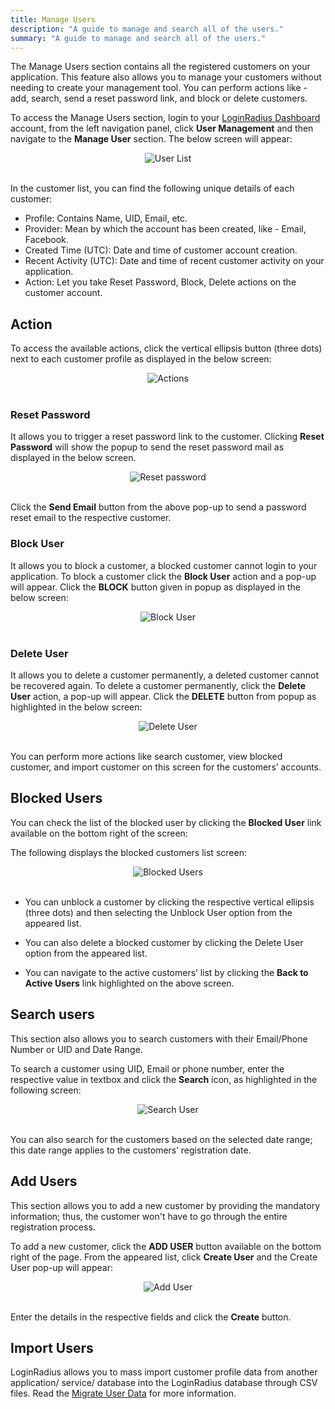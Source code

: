 ```yaml
---
title: Manage Users
description: "A guide to manage and search all of the users."
summary: "A guide to manage and search all of the users."
---
```



The Manage Users section contains all the registered customers on your application. This feature also allows you to manage your customers without needing to create your management tool. You can perform actions like - add, search, send a reset password link, and block or delete customers.

To access the Manage Users section, login to your [LoginRadius Dashboard](https://dashboard.loginradius.com/dashboard) account, from the left navigation panel, click **User Management** and then navigate to the **Manage User** section. The below screen will appear:
<div style="text-align:center">
  <img src="../assets/howto/user-management/userlist.png" alt="User List" />
</div>
<br/>



In the customer list, you can find the following unique details of each customer:

- Profile: Contains Name, UID, Email, etc.
- Provider: Mean by which the account has been created, like - Email, Facebook.
- Created Time (UTC): Date and time of customer account creation.
- Recent Activity (UTC): Date and time of recent customer activity on your application.
- Action: Let you take Reset Password, Block, Delete actions on the customer account. 

## <Pro>Action</Pro>
To access the available actions, click the vertical ellipsis button (three dots) next to each customer profile as displayed in the below screen:

<div style="text-align:center">
  <img src="../assets/howto/user-management/action-list.png" alt="Actions" />
</div>
<br/>

### Reset Password
It allows you to trigger a reset password link to the customer. Clicking **Reset Password** will show the popup to send the reset password mail as displayed in the below screen.

<div style="text-align:center">
  <img src="../assets/howto/user-management/reset-password.png" alt="Reset password" />
</div>
<br/>

Click the **Send Email** button from the above pop-up to send a password reset email to the respective customer.

### Block User
It allows you to block a customer, a blocked customer cannot login to your application. To block a customer click the **Block User** action and a pop-up will appear. Click the **BLOCK** button given in popup as displayed in the below screen:

<div style="text-align:center">
  <img src="../assets/howto/user-management/block-user-confirmation.png" alt="Block User" />
</div>
<br/>



### Delete User
It allows you to delete a customer permanently, a deleted customer cannot be recovered again. To delete a customer permanently, click the **Delete User** action, a pop-up will appear. Click the **DELETE** button from popup as highlighted in the below screen:

<div style="text-align:center">
  <img src="../assets/howto/user-management/delete-user-confirmation.png" alt="Delete User" />
</div>
<br/>



You can perform more actions like search customer, view blocked customer, and import customer on this screen for the customers’ accounts. 
## <Pro>Blocked Users</Pro>
You can check the list of the blocked user by clicking the **Blocked User** link available on the bottom right of the screen:

 
The following displays the blocked customers list screen:

<div style="text-align:center">
  <img src="../assets/howto/user-management/blocked-users.png" alt="Blocked Users" />
</div>
<br/>


- You can unblock a customer by clicking the respective vertical ellipsis (three dots) and then selecting the Unblock User option from the appeared list.

- You can also delete a blocked customer by clicking the Delete User option from the appeared list.

- You can navigate to the active customers’ list by clicking the **Back to Active Users** link highlighted on the above screen.

## Search users
This section also allows you to search customers with their Email/Phone Number or UID and Date Range.

To search a customer using UID, Email or phone number, enter the respective value in textbox and click the **Search** icon, as highlighted in the following screen:

<div style="text-align:center">
  <img src="../assets/howto/user-management/search-user.png" alt="Search User" />
</div>
<br/>



You can also search for the customers based on the selected date range; this date range applies to the customers’ registration date.

## Add Users
This section allows you to add a new customer by providing the mandatory information; thus, the customer won't have to go through the entire registration process. 

To add a new customer, click the **ADD USER** button available on the bottom right of the page. From the appeared list, click **Create User** and the Create User pop-up will appear:

<div style="text-align:center">
  <img src="../assets/howto/user-management/add-user.png" alt="Add User" />
</div>
<br/>

Enter the details in the respective fields and click the **Create** button. 

## Import Users
LoginRadius allows you to mass import customer profile data from another application/ service/ database into the LoginRadius database through CSV files. Read the [Migrate User Data](/howto/migrate-user-data/) for more information.


